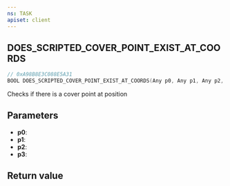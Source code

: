 ```yaml
---
ns: TASK
apiset: client
---
```

## DOES_SCRIPTED_COVER_POINT_EXIST_AT_COORDS

```c
// 0xA98B8E3C088E5A31
BOOL DOES_SCRIPTED_COVER_POINT_EXIST_AT_COORDS(Any p0, Any p1, Any p2, Any p3);
```

Checks if there is a cover point at position

## Parameters
* **p0**:
* **p1**:
* **p2**:
* **p3**:

## Return value